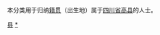 {{Catnav|頁面分類|各種主題的頁面分類|依中国各省来作的分类|各地中国人|四川人|宜宾人}}
{{Catnav|頁面分類|人物|各國人物|中国人|各地中国人|四川人|宜宾人}}

本分类用于归纳[[籍贯|籍贯]]（出生地）属于[[四川省|四川省]][[高县|高县]]的人士。

[[Category:宜宾人|县]]
[[Category:高县|*]]